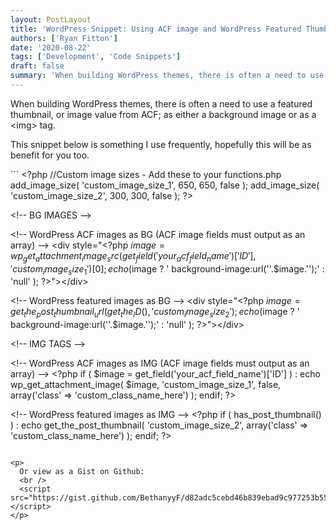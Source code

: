 ```yaml
---
layout: PostLayout
title: 'WordPress Snippet: Using ACF image and WordPress Featured Thumbnails'
authors: ['Ryan Fitton']
date: '2020-08-22'
tags: ['Development', 'Code Snippets']
draft: false
summary: 'When building WordPress themes, there is often a need to use a featured thumbnail, or image value from ACF; as either a background image or as a &amp;lt;img&amp;gt; tag. This snippet below is something I use frequently, hopefully this will be as benefit for you too. &amp;lt;?php //Custom image sizes - Add these to your [&amp;hellip;]'
---
```


<p>When building WordPress themes, there is often a need to use a featured thumbnail, or image value from ACF; as either a background image or as a &lt;img&gt; tag.</p>
<p>This snippet below is something I use frequently, hopefully this will be as benefit for you too.</p>
```
&lt;?php
    //Custom image sizes - Add these to your functions.php
    add_image_size( 'custom_image_size_1', 650, 650, false );
    add_image_size( 'custom_image_size_2', 300, 300, false );
?&gt;

&lt;!-- BG IMAGES --&gt;

&lt;!-- WordPress ACF images as BG (ACF image fields must output as an array) --&gt;
&lt;div style=&quot;&lt;?php $image = wp_get_attachment_image_src(get_field('your_acf_field_name')['ID'], 'custom_image_size_1')[0]; echo ($image ? ' background-image:url(\''.$image.'\');' : 'null' ); ?&gt;&quot;&gt;&lt;/div&gt;

&lt;!-- WordPress featured images as BG --&gt;
&lt;div style=&quot;&lt;?php $image = get_the_post_thumbnail_url(get_the_ID(), 'custom_image_size_2'); echo ($image ? ' background-image:url(\''.$image.'\');' : 'null' ); ?&gt;&quot;&gt;&lt;/div&gt;

&lt;!-- IMG TAGS --&gt;

&lt;!-- WordPress ACF images as IMG (ACF image fields must output as an array) --&gt;
&lt;?php
if ( $image = get_field('your_acf_field_name')['ID'] ) :
echo wp_get_attachment_image( $image, 'custom_image_size_1', false, array('class' =&gt; 'custom_class_name_here') );
endif;
?&gt;

&lt;!-- WordPress featured images as IMG --&gt;
&lt;?php
if ( has_post_thumbnail() ) :
echo get_the_post_thumbnail( 'custom_image_size_2', array('class' =&gt; 'custom_class_name_here') );
endif;
?&gt;
```

<p>
  Or view as a Gist on Github:
  <br />
  <script src="https://gist.github.com/BethanyyF/d82adc5cebd46b839ebad9c977253b55.js"></script>
</p>
